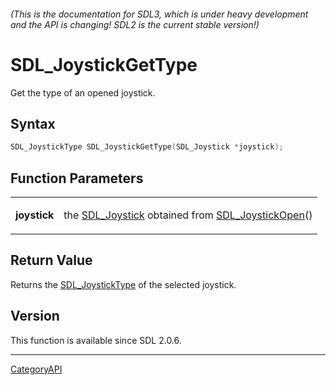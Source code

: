 ====== (This is the documentation for SDL3, which is under heavy development and the API is changing! SDL2 is the current stable version!) ======
= SDL_JoystickGetType =

Get the type of an opened joystick.

== Syntax ==

<syntaxhighlight lang='c'>
SDL_JoystickType SDL_JoystickGetType(SDL_Joystick *joystick);
</syntaxhighlight>

== Function Parameters ==

{|
|'''joystick'''
|the [[SDL_Joystick]] obtained from [[SDL_JoystickOpen]]()
|}

== Return Value ==

Returns the [[SDL_JoystickType]] of the selected joystick.

== Version ==

This function is available since SDL 2.0.6.

----
[[CategoryAPI]]


